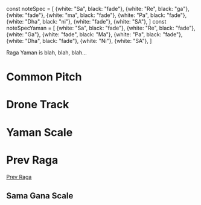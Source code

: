 const noteSpec = [
    {white: "Sa", black: "fade"},
    {white: "Re", black: "ga"},
    {white: "fade"},
    {white: "ma", black: "fade"},
    {white: "Pa", black: "fade"},
    {white: "Dha", black: "ni"},
    {white: "fade"},
    {white: "SA"},
]
const noteSpecYaman = [
    {white: "Sa", black: "fade"},
    {white: "Re", black: "fade"},
    {white: "Ga"},
    {white: "fade", black: "Ma"},
    {white: "Pa", black: "fade"},
    {white: "Dha", black: "fade"},
    {white: "Ni"},
    {white: "SA"},
]


Raga Yaman is blah, blah, blah...

# Common Pitch

<CommonPitch />

# Drone Track

<DronePlayer title='Drone for Raga Yaman' settings={yamanDrone} />

# Yaman Scale

<ScalePlayer title='Basic Intervals' noteSpec={noteSpecYaman} scale={yamanScale} />

# Prev Raga

[Prev Raga](/ragapage/)

## Sama Gana Scale
<ScalePlayer title='Sama Gana Scale' noteSpec={noteSpec} scale={samaGanaScale}/>
